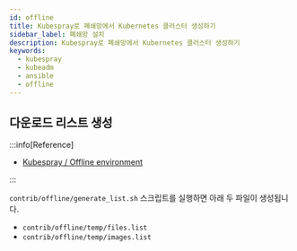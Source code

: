```yaml
---
id: offline
title: Kubespray로 폐쇄망에서 Kubernetes 클러스터 생성하기
sidebar_label: 폐쇄망 설치
description: Kubespray로 폐쇄망에서 Kubernetes 클러스터 생성하기
keywords:
  - kubespray
  - kubeadm
  - ansible
  - offline
---
```


## 다운로드 리스트 생성

:::info[Reference]

- [Kubespray / Offline environment](https://kubespray.io/#/docs/operations/offline-environment)

:::

`contrib/offline/generate_list.sh` 스크립트를 실행하면 아래 두 파일이 생성됩니다.

- `contrib/offline/temp/files.list`
- `contrib/offline/temp/images.list`
